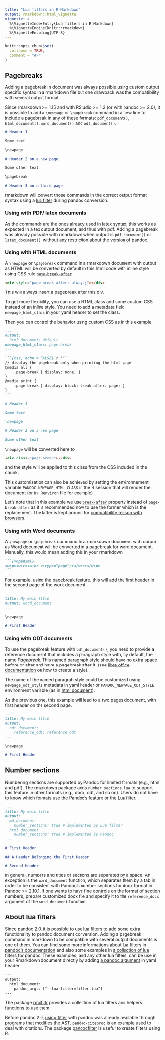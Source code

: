 ```yaml
---
title: "Lua filters in R Markdown"
output: rmarkdown::html_vignette
vignette: >
  %\VignetteIndexEntry{Lua filters in R Markdown}
  %\VignetteEngine{knitr::rmarkdown}
  %\VignetteEncoding{UTF-8}
---
```


```r
knitr::opts_chunk$set(
  collapse = TRUE,
  comment = "#>"
)
```

## Pagebreaks

Adding a pagebreak in document was always possible using custom output specific syntax in a rmarkdown file but one drawback was the compatibility with several output format.

Since rmarkdown >= 1.15 and with RStudio >= 1.2 (or with pandoc >= 2.0), it is possible to add a `\newpage` or `\pagebreak` command in a new line to include a pagebreak in any of these formats: `pdf_document()`, `html_document()`, `word_document()` and `odt_document()`. 

```md
# Header 1

Some text

\newpage

# Header 2 on a new page

Some other text

\pagebreak

# Header 3 on a third page

```

rmarkdown will convert those commands in the correct output format syntax using a [lua filter](#lua-filter) during pandoc conversion. 

### Using with PDF/ latex documents {#pdf}

As the commands are the ones already used in latex syntax, this works as expected in a tex output document, and thus with pdf. Adding a pagebreak was already possible with rmarkdown when output is `pdf_document()` or `latex_document()`, without any restriction about the version of pandoc.

### Using with HTML documents {#html}

A `\newpage` or `\pagebreak` command in a rmarkdown document with output as HTML will be converted by default in this html code with inline style using CSS rule [`page-break-after`](https://developer.mozilla.org/en-US/docs/Web/CSS/page-break-after)

```html
<div style="page-break-after: always;"></div>
```

This will always insert a pagebreak after this div. 

To get more flexibility, you can use a HTML class and some custom CSS instead of an inline style. You need to add a metadata field `newpage_html_class` in your yaml header to set the class.

Then you can control the behavior using custom CSS as in this example

````md
---
output: 
  html_document: default
newpage_html_class: page-break
---

```{css, echo = FALSE}`r ''`
// display the pagebreak only when printing the html page
@media all {
    .page-break	{ display: none; }
}
@media print {
    .page-break	{ display: block; break-after: page; }
}
```

# Header 1

Some text

\newpage

# Header 2 on a new page

Some other text
````

`\newpage` will be converted here to 

```html
<div class="page-break"></div>
```

and the style will be applied to this class from the CSS included in the chunk. 

This customisation can also be achieved by setting the environnement variable `PANDOC_NEWPAGE_HTML_CLASS` in the R session that will render the document (or in `.Renviron` file for example)

Let's note that in this example we use [`break-after`](https://developer.mozilla.org/en-US/docs/Web/CSS/break-after) property instead of `page-break-after` as it is recommended now to use the former which is the replacement. The latter is kept around for [compatibility reason with browsers](https://caniuse.com/#search=page-break).

### Using with Word documents {#word}

A `\newpage` or `\pagebreak` command in a rmarkdown document with output as Word document will be converted in a pagebreak for word document. Manually, this would mean adding this in your rmarkdown

````md
```{=openxml}
<w:p><w:r><w:br w:type="page"/></w:r></w:p>
```
````

For example, using the pagebreak feature, this will add the first header in the second page of the work document

````md
---
title: My main title
output: word_document
---

\newpage

# First Header
````

### Using with ODT documents {#odt}

To use the pagebreak feature with `odt_document()`, you need to provide a reference document that includes a paragraph style with, by default, the name _Pagebreak_. This named paragraph style should have no extra space before or after and have a pagebreak after it. (see [libre office documentation](https://help.libreoffice.org/Writer/Text_Flow) on how to create a style). 

The name of the named paragrah style could be customized using `newpage_odt_style` metadata in yaml header or `PANDOC_NEWPAGE_ODT_STYLE` environment variable (as in [html document](#html)).

As the previous one, this example will lead to a two pages document, with first header on the second page.

````md
---
title: My main title
output: 
  odt_document:
    reference_odt: reference.odt
---

\newpage

# First Header
````

## Number sections

Numbering sections are supported by Pandoc for limited formats (e.g., html and pdf).
The rmarkdown package adds `number_sections.lua` to support this feature in other formats (e.g., docx, odt, and so on).
Users do not have to know which formats use the Pandoc's feature or the Lua filter.

```md
---
title: My main title
output: 
  md_document:
    number_sections: true # implemented by Lua filter
  html_document
    number_sections: true # implemented by Pandoc
---

# First Header

## A Header Belonging the First Header

# Second Header
```

In general, numbers and titles of sections are separated by a space.
An exception is the `word_document` function, which separates them by a tab in order to be consistent with Pandoc's number sections for docx format in Pandoc >= 2.10.1.
If one wants to have fine controls on the format of section numbers, prepare customized docx file and specify it to the `reference_docx` argument of the `word_document` function.



## About lua filters {#lua-filter}

Since pandoc 2.0, it is possible to use lua filters to add some extra functionality to pandoc document conversion. Adding a pagebreak command in markdown to be compatible with several output documents is one of them. You can find some more informations about lua filters in [pandoc's documentation](https://pandoc.org/lua-filters.html) and also some examples in [a collection of lua filters for pandoc](https://github.com/pandoc/lua-filters). These examples, and any other lua filters, can be use in your Rmarkdown document directly by adding [a pandoc argument](https://bookdown.org/yihui/rmarkdown/html-document.html#pandoc-arguments) in yaml header

```html
---
output:
  html_document:
    pandoc_args: ["--lua-filter=filter.lua"]
---
```

The package [rmdfiltr](https://github.com/crsh/rmdfiltr) provides a collection of lua filters and helpers functions to use them.

Before pandoc 2.0, [using filter](https://pandoc.org/filters.html) with pandoc was already available through programs that modifies the AST. `pandoc-citeproc` is an example used to deal with citations. The package [pandocfilter](https://cran.r-project.org/package=pandocfilters) is useful to create filters using R.
